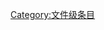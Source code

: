 {{catmore1|[[WikiProject:ACG|WikiProject:ACG]]}}
{{Articles by Quality|topic=ACG|project=ACG|format=toc}}
{{empty category}}

[[Category:文件级条目|Category:文件级条目]]